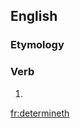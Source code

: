 ==English==

===Etymology===
{{suffix|determine|eth|lang=en}}

===Verb===
{{head|en|verb form}}

# {{en-archaic third-person singular of|determine}}

[[fr:determineth]]